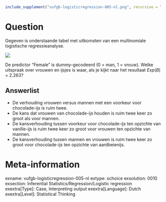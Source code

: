 ```{r, echo = FALSE, results = "hide"}
include_supplement("vufgb-logisticregression-005-nl.png", recursive = TRUE)
```

Question
========
Gegeven is onderstaande tabel met uitkomsten van een multinomiale logistische regressieanalyse. 

![](vufgb-logisticregression-005-nl.png)

De predictor "Female" is dummy-gecodeerd (0 = man, 1 = vrouw). Welke uitspraak over vrouwen en ijsjes is waar, als je kijkt naar het resultaat *Exp*(*B*) = 2.263?

Answerlist
----------
* De verhouding vrouwen versus mannen met een voorkeur voor chocolade-ijs is ruim twee.
* De kans dat vrouwen van chocolade-ijs houden is ruim twee keer zo groot als voor mannen.
* De kansverhouding tussen voorkeur voor chocolade-ijs ten opzichte van vanille-ijs is ruim twee keer zo groot voor vrouwen ten opzichte van mannen.
* De kansverhouding tussen mannen en vrouwen is ruim twee keer zo groot voor chocolade-ijs ten opzichte van aardbeienijs.

Meta-information
================
exname: vufgb-logisticregression-005-nl
extype: schoice
exsolution: 0010
exsection: Inferential Statistics/Regression/Logistic regression
exextra[Type]: Case, Interpreting output
exextra[Language]: Dutch
exextra[Level]: Statistical Thinking